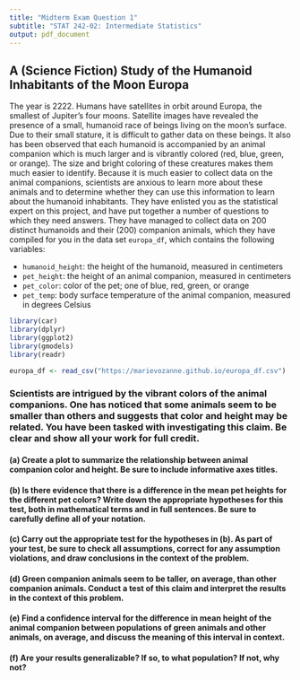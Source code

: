 ---
title: "Midterm Exam Question 1"
subtitle: "STAT 242-02: Intermediate Statistics"
output: pdf_document
---

## A (Science Fiction) Study of the Humanoid Inhabitants of the Moon Europa

The year is 2222. Humans have satellites in orbit around Europa, the smallest of Jupiter's four moons. Satellite images have revealed the presence of a small, humanoid race of beings living on the moon's surface. Due to their small stature, it is difficult to gather data on these beings. It also has been observed that each humanoid is accompanied by an animal companion which is much larger and is vibrantly colored (red, blue, green, or orange). The size and bright coloring of these creatures makes them much easier to identify. Because it is much easier to collect data on the animal companions, scientists are anxious to learn more about these animals and to determine whether they can use this information to learn about the humanoid inhabitants. They have enlisted you as the statistical expert on this project, and have put together a number of questions to which they need answers. They have managed to collect data on 200 distinct humanoids and their (200) companion animals, which they have compiled for you in the data set `europa_df`, which contains the following variables:

- `humanoid_height`: the height of the humanoid, measured in centimeters
- `pet_height`: the height of an animal companion, measured in centimeters
- `pet_color`: color of the pet; one of blue, red, green, or orange
- `pet_temp`: body surface temperature of the animal companion, measured in degrees Celsius

```{r message=FALSE}
library(car)
library(dplyr)
library(ggplot2)
library(gmodels)
library(readr)

europa_df <- read_csv("https://marievozanne.github.io/europa_df.csv")
```


### Scientists are intrigued by the vibrant colors of the animal companions. One has noticed that some animals seem to be smaller than others and suggests that color and height may be related. You have been tasked with investigating this claim. Be clear and show all your work for full credit.


#### (a) Create a plot to summarize the relationship between animal companion color and height. Be sure to include informative axes titles.



#### (b) Is there evidence that there is a difference in the mean pet heights for the different pet colors? Write down the appropriate hypotheses for this test, both in mathematical terms and in full sentences. Be sure to carefully define all of your notation.



#### (c) Carry out the appropriate test for the hypotheses in (b). As part of your test, be sure to check all assumptions, correct for any assumption violations, and draw conclusions in the context of the problem.



#### (d) Green companion animals seem to be taller, on average, than other companion animals. Conduct a test of this claim and interpret the results in the context of this problem.




#### (e) Find a confidence interval for the difference in mean height of the animal companion between populations of green animals and other animals, on average, and discuss the meaning of this interval in context.




#### (f) Are your results generalizable? If so, to what population? If not, why not?


